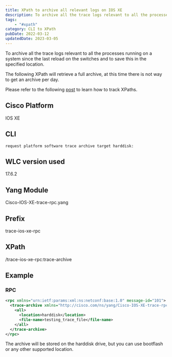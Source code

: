 ```yaml
---
title: XPath to archive all relevant logs on IOS XE
description: To archive all the trace logs relevant to all the processes running on a system since the last reload on the switches and to save this in the specified location.
tags:
	- "#xpath"
category: CLI to XPath
pubDate: 2022-03-12
updatedDate: 2023-03-05
---
```



To archive all the trace logs relevant to all the processes running on a system since the last reload on the switches and to save this in the specified location.

The following XPath will retrieve a full archive, at this time there is not way to get an archive per day.   

<Note>
Please refer to the following <a href="https://dar-fi.com/blog/ios-xe_tracking_xpaths" target="_blank">post</a> to learn how to track XPaths.
</Note>

## Cisco Platform

IOS XE

## CLI

```
request platform software trace archive target harddisk:
```

## WLC version used

17.6.2

## Yang Module

Cisco-IOS-XE-trace-rpc.yang

## Prefix


trace-ios-xe-rpc


## XPath


/trace-ios-xe-rpc:trace-archive

## Example

### RPC

```xml
<rpc xmlns="urn:ietf:params:xml:ns:netconf:base:1.0" message-id="101">
  <trace-archive xmlns="http://cisco.com/ns/yang/Cisco-IOS-XE-trace-rpc">
    <all>
      <location>harddisk</location>
      <file-name>testing_trace_file</file-name>
    </all>
  </trace-archive>
</rpc>
```

The archive will be stored on the harddisk drive, but you can use bootflash or any other supported location.